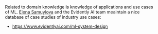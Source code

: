 Related to domain knowledge is knowledge of applications and use cases of ML. [Elena Samuylova](https://www.linkedin.com/in/elenasamuylova/) and the Evidently AI team meaintain a nice database of case studies of industry use cases: 

  * [https://www.evidentlyai.com/ml-system-design](https://www.evidentlyai.com/ml-system-design)
